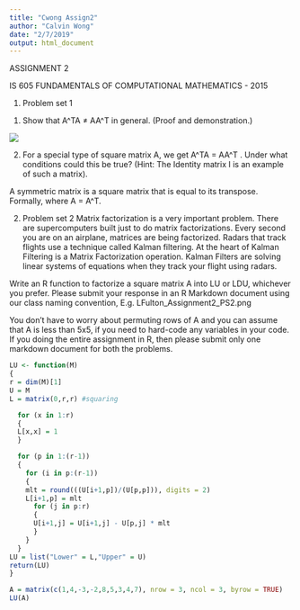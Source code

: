 ```yaml
---
title: "Cwong Assign2"
author: "Calvin Wong"
date: "2/7/2019"
output: html_document
---
```


ASSIGNMENT 2

IS 605 FUNDAMENTALS OF COMPUTATIONAL MATHEMATICS - 2015

1. Problem set 1
(1) Show that A^TA ≠ AA^T in general. (Proof and demonstration.)

![](/Users/cwong79/Dropbox/Public/CUNY/DATA 605/Assign2.png)

(2) For a special type of square matrix A, we get A^TA = AA^T . Under what conditions
could this be true? (Hint: The Identity matrix I is an example of such a matrix).

A symmetric matrix is a square matrix that is equal to its transpose. Formally, where A = A^T.

2. Problem set 2
Matrix factorization is a very important problem. There are supercomputers built just
to do matrix factorizations. Every second you are on an airplane, matrices are being
factorized. Radars that track flights use a technique called Kalman filtering. At the heart
of Kalman Filtering is a Matrix Factorization operation. Kalman Filters are solving linear
systems of equations when they track your flight using radars.

Write an R function to factorize a square matrix A into LU or LDU, whichever you
prefer. Please submit your response in an R Markdown document using our class naming
convention, E.g. LFulton_Assignment2_PS2.png

You don't have to worry about permuting rows of A and you can assume that A is less
than 5x5, if you need to hard-code any variables in your code. If you doing the entire
assignment in R, then please submit only one markdown document for both the problems.

```r
LU <- function(M)
{
r = dim(M)[1]
U = M
L = matrix(0,r,r) #squaring

  for (x in 1:r)
  {
  L[x,x] = 1 
  }

  for (p in 1:(r-1))
  {
    for (i in p:(r-1))                            
    {
    mlt = round(((U[i+1,p])/(U[p,p])), digits = 2)
    L[i+1,p] = mlt 
      for (j in p:r)                               
      {  
      U[i+1,j] = U[i+1,j] - U[p,j] * mlt 
      }
    }
  }
LU = list("Lower" = L,"Upper" = U)
return(LU)
}

A = matrix(c(1,4,-3,-2,8,5,3,4,7), nrow = 3, ncol = 3, byrow = TRUE)
LU(A)
```

